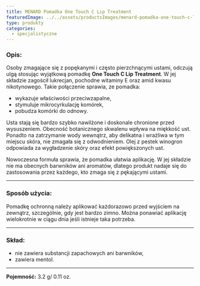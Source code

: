 ```yaml
---
title: MENARD Pomadka One Touch C Lip Treatment
featuredImage: ../../assets/productsImages/menard-pomadka-one-touch-c-lip-treatment.png
type: produkty
categories:
  - specjalistyczne
---
```


<h3>Opis:</h3>

Osoby zmagające się z popękanymi i często pierzchnącymi ustami, odczują ulgą stosując wyjątkową pomadkę **One Touch C Lip Treatment**. W jej składzie zagościł lukrecjan, pochodne witaminy E oraz amid kwasu nikotynowego. Takie połączenie sprawia, ze pomadka:

- wykazuje właściwości przeciwzapalne,
- stymuluje mikrocyrkulację komórek,
- pobudza komórki do odnowy.

Usta stają się bardzo szybko nawilżone i doskonale chronione przed wysuszeniem. Obecność botanicznego skwalenu wpływa na miękkość ust. Ponadto na zatrzymanie wody wewnątrz, aby delikatna i wrażliwa w tym miejscu skóra, nie zmagała się z odwodnieniem. Olej z pestek winogron odpowiada za wygładzenie skóry oraz efekt powiększonych ust.

Nowoczesna formuła sprawia, że pomadka ułatwia aplikację. W jej składzie nie ma obecnych barwników ani aromatów, dlatego produkt nadaje się do zastosowania przez każdego, kto zmaga się z pękającymi ustami.

---

### Sposób użycia:

Pomadkę ochronną należy aplikować każdorazowo przed wyjściem na zewnątrz, szczególnie, gdy jest bardzo zimno. Można ponawiać aplikację wielokrotnie w ciągu dnia jeśli istnieje taka potrzeba.

---

### Skład:

- nie zawiera substancji zapachowych ani barwników,
- zawiera mentol.

---

**Pojemność:** 3.2 g/ 0.11 oz.
